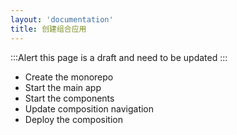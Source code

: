 ```yaml
---
layout: 'documentation'
title: 创建组合应用
---
```


:::Alert
this page is a draft and need to be updated
:::

- Create the monorepo
- Start the main app
- Start the components
- Update composition navigation
- Deploy the composition
